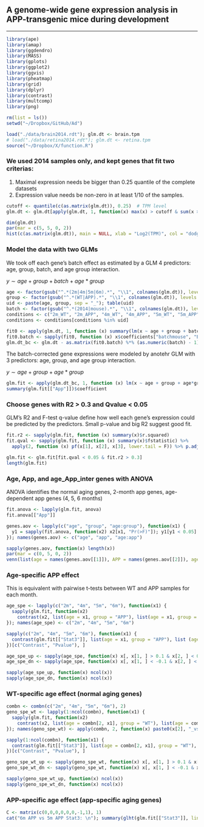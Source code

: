 ##  A genome-wide gene expression analysis in APP-transgenic mice during development

***

```r
library(ape)
library(amap)
library(ggdendro)
library(MASS)
library(gplots)
library(ggplot2)
library(ggvis)
library(pheatmap)
library(grid)
library(dplyr)
library(contrast)
library(multcomp)
library(png)

rm(list = ls())
setwd("~/Dropbox/GitHub/Ad")

load("./data/brain2014.rdt"); glm.dt <- brain.tpm
# load("./data/retina2014.rdt"); glm.dt <- retina.tpm
source("~/Dropbox/X/function.R")
```

### We used 2014 samples only, and kept genes that fit two criterias:

1. Maximal expression needs be bigger than 0.25 quantile of the complete datasets
2. Expression value needs be non-zero in at least 1/10 of the samples.

```r
cutoff <- quantile(c(as.matrix(glm.dt)), 0.25)  # TPM level
glm.dt <- glm.dt[apply(glm.dt, 1, function(x) max(x) > cutoff & sum(x > 0) > round(ncol(glm.dt) / 10)), ]

dim(glm.dt)
par(mar = c(5, 5, 0, 2))
hist(c(as.matrix(glm.dt)), main = NULL, xlab = "Log2(TPM)", col = "dodgerblue3", border = "white")
```

### Model the data with two GLMs

We took off each gene's batch effect as estimated by a GLM 4 predictors: age, group, batch, and age group interaction.

$y \sim age + group + batch + age * group$

```r
age <- factor(gsub("^.*(2m|4m|5m|6m).*", "\\1", colnames(glm.dt)), levels = c("2m", "4m", "5m", "6m"))
group <- factor(gsub("^.*(WT|APP).*", "\\1", colnames(glm.dt)), levels = c("WT", "APP"))
uid <- paste(age, group, sep = "_"); table(uid)
batch <- factor(gsub("^.*(2014|mouse).*", "\\1", colnames(glm.dt)), levels = c("2014", "mouse"))
conditions <- c("2m_WT", "2m_APP", "4m_WT", "4m_APP", "5m_WT", "5m_APP", "6m_WT", "6m_APP")
conditions <- conditions[conditions %in% uid]

fit0 <- apply(glm.dt, 1, function (x) summary(lm(x ~ age + group + batch + age*group)))
fit0.batch <- sapply(fit0, function (x) x$coefficients["batchmouse", "Estimate"])
glm.dt_bc <- glm.dt - as.matrix(fit0.batch) %*% (as.numeric(batch) - 1)
```

The batch-corrected gene expressions were modeled by anotehr GLM with 3 predictors: age, group, and age group interaction.

$y \sim age + group + age * group$

```r
glm.fit <- apply(glm.dt_bc, 1, function (x) lm(x ~ age + group + age*group))
summary(glm.fit[["App"]])$coefficient
```

### Choose genes with R2 > 0.3 and Qvalue < 0.05

GLM's R2 and F-test q-value define how well each gene's expression could be predicted by the predictors. Small p-value and big R2 suggest good fit.

```r
fit.r2 <- sapply(glm.fit, function (x) summary(x)$r.squared)
fit.qval <- sapply(glm.fit, function (x) summary(x)$fstatistic) %>% 
  apply(2, function (x) pf(x[1], x[2], x[3], lower.tail = F)) %>% p.adjust(method = "fdr")

glm.fit <- glm.fit[fit.qval < 0.05 & fit.r2 > 0.3]
length(glm.fit)
```

### Age, App, and age_App_inter genes with ANOVA

ANOVA identifies the normal aging genes, 2-month app genes, age-dependent app genes (4, 5, 6 months)

```r
fit.anova <- lapply(glm.fit, anova)
fit.anova[["App"]]

genes.aov <- lapply(c("age", "group", "age:group"), function(x1) {
  y1 = sapply(fit.anova, function(x2) x2[x1, "Pr(>F)"]); y1[y1 < 0.05]
}); names(genes.aov) <- c("age", "app", "age:app")

sapply(genes.aov, function(x) length(x))
par(mar = c(0, 5, 0, 2))
venn(list(age = names(genes.aov[[1]]), APP = names(genes.aov[[2]]), age_int_app = names(genes.aov[[3]])))
```

### Age-specific APP effect

This is equivalent with pairwise t-tests between WT and APP samples for each month.

```r
age_spe <- lapply(c("2m", "4m", "5m", "6m"), function(x1) {
  sapply(glm.fit, function(x2) 
    contrast(x2, list(age = x1, group = "APP"), list(age = x1, group = "WT")))[c("Contrast", "Pvalue"), ]
}); names(age_spe) <- c("2m", "4m", "5m", "6m")

sapply(c("2m", "4m", "5m", "6m"), function(x1) {
  contrast(glm.fit[["Stat3"]], list(age = x1, group = "APP"), list (age = x1, group = "WT"))  
})[c("Contrast", "Pvalue"), ]

age_spe_up <- sapply(age_spe, function(x) x[, x[1, ] > 0.1 & x[2, ] < 0.05])
age_spe_dn <- sapply(age_spe, function(x) x[, x[1, ] < -0.1 & x[2, ] < 0.05])

sapply(age_spe_up, function(x) ncol(x)) 
sapply(age_spe_dn, function(x) ncol(x))
```

### WT-specific age effect (normal aging genes)

```r
combn <- combn(c("2m", "4m", "5m", "6m"), 2)
geno_spe_wt <- lapply(1:ncol(combn), function(x1) {
  sapply(glm.fit, function(x2)
    contrast(x2, list(age = combn[2, x1], group = "WT"), list(age = combn[1, x1], group = "WT")))[c("Contrast", "Pvalue"), ]
}); names(geno_spe_wt) <- apply(combn, 2, function(x) paste0(x[2], "_vs_", x[1])) 

sapply(1:ncol(combn), function(x1) {
  contrast(glm.fit[["Stat3"]], list(age = combn[2, x1], group = "WT"), list(age = combn[1, x1], group = "WT")) 
})[c("Contrast", "Pvalue"), ]

geno_spe_wt_up <- sapply(geno_spe_wt, function(x) x[, x[1, ] > 0.1 & x[2, ] < 0.05])
geno_spe_wt_dn <- sapply(geno_spe_wt, function(x) x[, x[1, ] < -0.1 & x[2, ] < 0.05])

sapply(geno_spe_wt_up, function(x) ncol(x)) 
sapply(geno_spe_wt_dn, function(x) ncol(x))
```

### APP-specific age effect (app-specific aging genes)

```r
C <- matrix(c(0,0,0,0,0,0,-1,1), 1) 
cat("6m APP vs 5m APP Stat3: \n"); summary(glht(glm.fit[["Stat3"]], linfct = C))
```

<!--

glmList <- list()
glmList$age_spe_up <- age_spe_up
glmList$age_spe_dn <- age_spe_dn
glmList$geno_spe_wt_up <- geno_spe_wt_up
glmList$geno_spe_wt_dn <- geno_spe_wt_dn

save(glmList, file = "data/glmList.rdt")

-->
